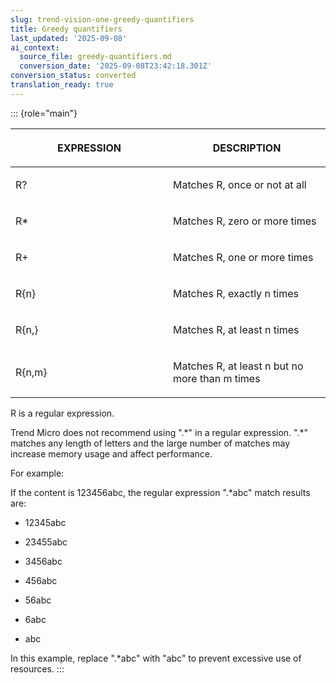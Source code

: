 ```yaml
---
slug: trend-vision-one-greedy-quantifiers
title: Greedy quantifiers
last_updated: '2025-09-08'
ai_context:
  source_file: greedy-quantifiers.md
  conversion_date: '2025-09-08T23:42:18.301Z'
conversion_status: converted
translation_ready: true
---
```


::: {role="main"}

<table>
<colgroup>
<col style="width: 50%" />
<col style="width: 50%" />
</colgroup>
<thead>
<tr>
<th><p>EXPRESSION</p></th>
<th><p>DESCRIPTION</p></th>
</tr>
</thead>
<tbody>
<tr>
<td><p>R?</p></td>
<td><p>Matches R, once or not at all</p></td>
</tr>
<tr>
<td><p>R*</p></td>
<td><p>Matches R, zero or more times</p></td>
</tr>
<tr>
<td><p>R+</p></td>
<td><p>Matches R, one or more times</p></td>
</tr>
<tr>
<td><p>R{n}</p></td>
<td><p>Matches R, exactly n times</p></td>
</tr>
<tr>
<td><p>R{n,}</p></td>
<td><p>Matches R, at least n times</p></td>
</tr>
<tr>
<td><p>R{n,m}</p></td>
<td><p>Matches R, at least n but no more than m times</p></td>
</tr>
</tbody>
</table>

R is a regular expression.

Trend Micro does not recommend using ".\*" in a regular expression. ".\*" matches any length of letters and the large number of matches may increase memory usage and affect performance.

For example:

If the content is 123456abc, the regular expression ".\*abc" match results are:

- 12345abc

- 23455abc

- 3456abc

- 456abc

- 56abc

- 6abc

- abc

In this example, replace ".\*abc" with "abc" to prevent excessive use of resources.
:::
